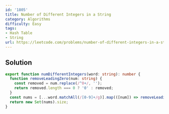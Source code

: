 ```yaml
---
id: '1805'
title: Number of Different Integers in a String
category: Algorithms
difficulty: Easy
tags:
- Hash Table
- String
url: https://leetcode.com/problems/number-of-different-integers-in-a-string
---
```


## Solution

```typescript filename="solution.ts" copy
export function numDifferentIntegers(word: string): number {
  function removeLeadingZero(num: string) {
    const removed = num.replace(/^0+/, '');
    return removed.length === 0 ? '0' : removed;
  }
  const nums = [...word.matchAll(/[0-9]+/g)].map(([num]) => removeLeadingZero(num));
  return new Set(nums).size;
}
```


